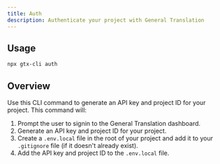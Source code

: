 ```yaml
---
title: Auth
description: Authenticate your project with General Translation
---
```


## Usage

```bash
npx gtx-cli auth
```

## Overview

Use this CLI command to generate an API key and project ID for your project.
This command will:

1. Prompt the user to signin to the General Translation dashboard.
2. Generate an API key and project ID for your project.
3. Create a `.env.local` file in the root of your project and add it to your `.gitignore` file (if it doesn't already exist).
4. Add the API key and project ID to the `.env.local` file.
